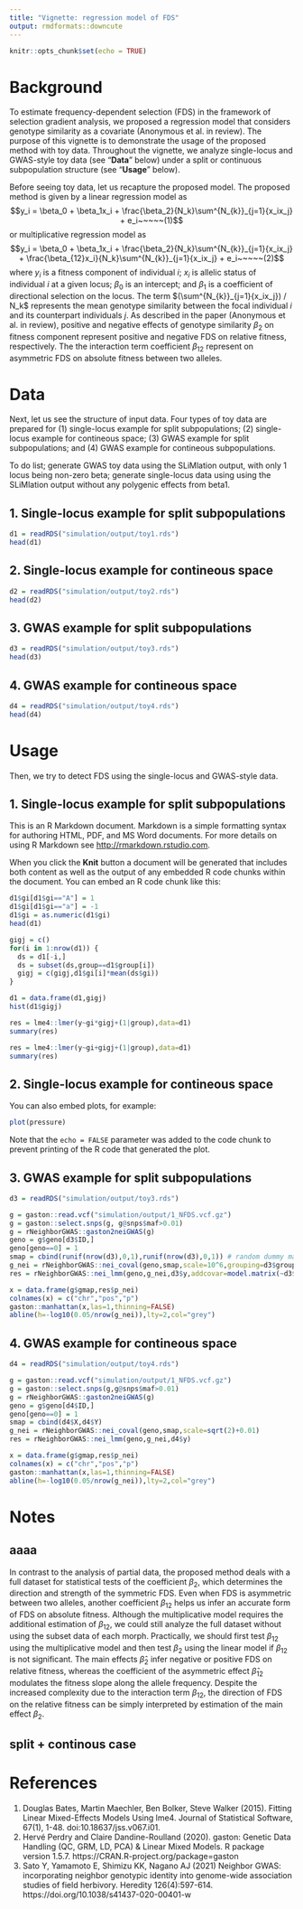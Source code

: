 ```yaml
---
title: "Vignette: regression model of FDS"
output: rmdformats::downcute
---
```


```r
knitr::opts_chunk$set(echo = TRUE)
```

# Background
To estimate frequency-dependent selection (FDS) in the framework of selection gradient analysis, we proposed a regression model that considers genotype similarity as a covariate (Anonymous et al. in review). The purpose of this vignette is to demonstrate the usage of the proposed method with toy data. Throughout the vignette, we analyze single-locus and GWAS-style toy data (see "**Data**" below) under a split or continuous subpopulation structure (see "**Usage**" below).  

Before seeing toy data, let us recapture the proposed model. The proposed method is given by a linear regression model as 
$$y_i = \beta_0 + \beta_1x_i + \frac{\beta_2}{N_k}\sum^{N_{k}}_{j=1}{x_ix_j} + e_i~~~~~(1)$$
or multiplicative regression model as
$$y_i = \beta_0 + \beta_1x_i + \frac{\beta_2}{N_k}\sum^{N_{k}}_{j=1}{x_ix_j} + \frac{\beta_{12}x_i}{N_k}\sum^{N_{k}}_{j=1}{x_ix_j} + e_i~~~~~(2)$$
where $y_i$ is a fitness component of individual $i$; $x_i$ is allelic status of individual $i$ at a given locus; $\beta_0$ is an intercept; and $\beta_1$ is a coefficient of directional selection on the locus. The term $(\sum^{N_{k}}_{j=1}{x_ix_j}) / N_k$ represents the mean genotype similarity between the focal individual $i$ and its counterpart individuals $j$. As described in the paper (Anonymous et al. in review), positive and negative effects of genotype similarity $\beta_2$ on fitness component represent positive and negative FDS on relative fitness, respectively. The the interaction term coefficient $\beta_{12}$ represent on asymmetric FDS on absolute fitness between two alleles.


# Data
Next, let us see the structure of input data. Four types of toy data are prepared for (1) single-locus example for split subpopulations; (2) single-locus example for contineous space; (3) GWAS example for split subpopulations; and (4) GWAS example for contineous subpopulations.  

To do list; generate GWAS toy data using the SLiMlation output, with only 1 locus being non-zero beta; generate single-locus data using using the SLiMlation output without any polygenic effects from beta1.

## 1. Single-locus example for split subpopulations

```r
d1 = readRDS("simulation/output/toy1.rds")
head(d1)
```


## 2. Single-locus example for contineous space

```r
d2 = readRDS("simulation/output/toy2.rds")
head(d2)
```


## 3. GWAS example for split subpopulations

```r
d3 = readRDS("simulation/output/toy3.rds")
head(d3)
```


## 4. GWAS example for contineous space

```r
d4 = readRDS("simulation/output/toy4.rds")
head(d4)
```


# Usage
Then, we try to detect FDS using the single-locus and GWAS-style data.


## 1. Single-locus example for split subpopulations

This is an R Markdown document. Markdown is a simple formatting syntax for authoring HTML, PDF, and MS Word documents. For more details on using R Markdown see <http://rmarkdown.rstudio.com>.

When you click the **Knit** button a document will be generated that includes both content as well as the output of any embedded R code chunks within the document. You can embed an R code chunk like this:

```r
d1$gi[d1$gi=="A"] = 1
d1$gi[d1$gi=="a"] = -1
d1$gi = as.numeric(d1$gi)
head(d1)
```

```r
gigj = c()
for(i in 1:nrow(d1)) {
  ds = d1[-i,]
  ds = subset(ds,group==d1$group[i])
  gigj = c(gigj,d1$gi[i]*mean(ds$gi))
}

d1 = data.frame(d1,gigj)
hist(d1$gigj)
```

```r
res = lme4::lmer(y~gi*gigj+(1|group),data=d1)
summary(res)

res = lme4::lmer(y~gi+gigj+(1|group),data=d1)
summary(res)
```

## 2. Single-locus example for contineous space

You can also embed plots, for example:

```r
plot(pressure)
```

Note that the `echo = FALSE` parameter was added to the code chunk to prevent printing of the R code that generated the plot.


## 3. GWAS example for split subpopulations

```r
d3 = readRDS("simulation/output/toy3.rds")

g = gaston::read.vcf("simulation/output/1_NFDS.vcf.gz")
g = gaston::select.snps(g, g@snps$maf>0.01)
g = rNeighborGWAS::gaston2neiGWAS(g)
geno = g$geno[d3$ID,]
geno[geno==0] = 1
smap = cbind(runif(nrow(d3),0,1),runif(nrow(d3),0,1)) # random dummy map
g_nei = rNeighborGWAS::nei_coval(geno,smap,scale=10^6,grouping=d3$group)
res = rNeighborGWAS::nei_lmm(geno,g_nei,d3$y,addcovar=model.matrix(~d3$group))

x = data.frame(g$gmap,res$p_nei)
colnames(x) = c("chr","pos","p")
gaston::manhattan(x,las=1,thinning=FALSE)
abline(h=-log10(0.05/nrow(g_nei)),lty=2,col="grey")
```


## 4. GWAS example for contineous space

```r
d4 = readRDS("simulation/output/toy4.rds")

g = gaston::read.vcf("simulation/output/1_NFDS.vcf.gz")
g = gaston::select.snps(g,g@snps$maf>0.01)
g = rNeighborGWAS::gaston2neiGWAS(g)
geno = g$geno[d4$ID,]
geno[geno==0] = 1
smap = cbind(d4$X,d4$Y)
g_nei = rNeighborGWAS::nei_coval(geno,smap,scale=sqrt(2)+0.01)
res = rNeighborGWAS::nei_lmm(geno,g_nei,d4$y)

x = data.frame(g$gmap,res$p_nei)
colnames(x) = c("chr","pos","p")
gaston::manhattan(x,las=1,thinning=FALSE)
abline(h=-log10(0.05/nrow(g_nei)),lty=2,col="grey")
```

# Notes

## aaaa
In contrast to the analysis of partial data, the proposed method deals with a full dataset for statistical tests of the coefficient $\beta_2$, which determines the direction and strength of the symmetric FDS. Even when FDS is asymmetric between two alleles, another coefficient $\beta_{12}$ helps us infer an accurate form of FDS on absolute fitness. Although the multiplicative model requires the additional estimation of $\beta_{12}$, we could still analyze the full dataset without using the subset data of each morph. Practically, we should first test $\beta_{12}$ using the multiplicative model and then test $\beta_2$ using the linear model if $\beta_{12}$ is not significant. The main effects $\hat{\beta}_{2}$ infer negative or positive FDS on relative fitness, whereas the coefficient of the asymmetric effect $\hat{\beta}_{12}$ modulates the fitness slope along the allele frequency. Despite the increased complexity due to the interaction term $\beta_{12}$, the direction of FDS on the relative fitness can be simply interpreted by estimation of the main effect $\beta_2$.

## split + continous case


# References

1. Douglas Bates, Martin Maechler, Ben Bolker, Steve Walker (2015). Fitting Linear Mixed-Effects Models Using lme4. Journal of Statistical Software, 67(1), 1-48. doi:10.18637/jss.v067.i01.  
1. Hervé Perdry and Claire Dandine-Roulland (2020). gaston: Genetic Data Handling (QC, GRM, LD, PCA) & Linear Mixed Models. R package version 1.5.7. https://CRAN.R-project.org/package=gaston  
1. Sato Y, Yamamoto E, Shimizu KK, Nagano AJ (2021) Neighbor GWAS: incorporating neighbor genotypic identity into genome-wide association studies of field herbivory. Heredity 126(4):597-614. https://doi.org/10.1038/s41437-020-00401-w  

